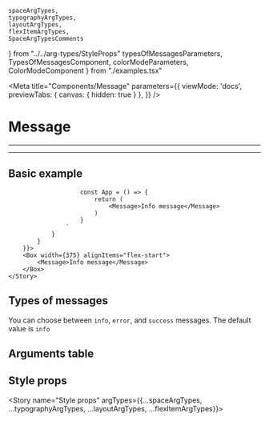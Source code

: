 	spaceArgTypes, 
	typographyArgTypes, 
	layoutArgTypes, 
	flexItemArgTypes, 
	SpaceArgTypesComments 
} from "../../arg-types/StyleProps"
	typesOfMessagesParameters,
	TypesOfMessagesComponent,
	colorModeParameters,
	ColorModeComponent
} from "./examples.tsx"

<Meta 
	title="Components/Message"
	parameters={{
		viewMode: 'docs',
		previewTabs: { 
			canvas: { hidden: true } 
		},
	}} 
/>

# Message

---

---

## Basic example

<Canvas withSource="open">
	<Story
		name="Basic example"
		parameters={{
			docs: {
				source: {
					code: dedent`
												
						const App = () => {
							return (
								<Message>Info message</Message>
							)
						}
					`
				}
			}
		}}>
		<Box width={375} alignItems="flex-start">
			<Message>Info message</Message>
		</Box>
	</Story>
</Canvas>

## Types of messages

You can choose between `info`, `error`, and `success` messages. The default value is `info`

<Canvas withSource="open">
	<Story
		name="Types of messages"
		parameters={typesOfMessagesParameters}>
		<TypesOfMessagesComponent></TypesOfMessagesComponent>
	</Story>
</Canvas>

## Arguments table

<Story
	name="Arguments Table"
	argTypes={argTypes}>
</Story>

<ArgsTable story="Arguments Table" />

## Style props

<Story
	name="Style props"
	argTypes={{...spaceArgTypes, ...typographyArgTypes, ...layoutArgTypes, ...flexItemArgTypes}}>
	<Box marginX="-4">
		<ArgsTable story="Style props"/>
		<SpaceArgTypesComments componentName="Message"/>
	</Box>
</Story>